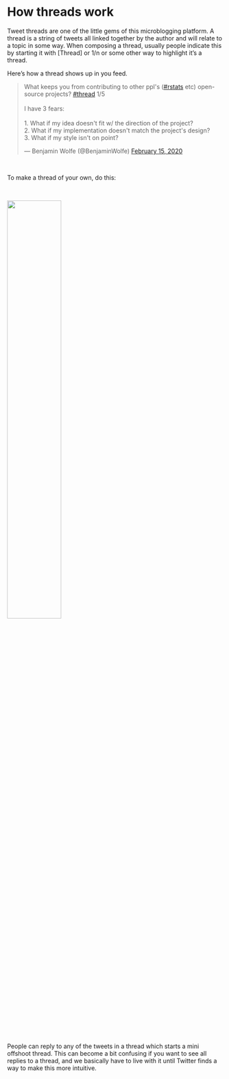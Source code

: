 # How threads work

Tweet threads are one of the little gems of this microblogging platform. A thread is a string of tweets all linked together by the author and will relate to a topic in some way. When composing a thread, usually people indicate this by starting it with [Thread] or 1/n or some other way to highlight it's a thread. 

Here's how a thread shows up in you feed. 


<blockquote class="twitter-tweet"><p lang="en" dir="ltr">What keeps you from contributing to other ppl&#39;s (<a href="https://twitter.com/hashtag/rstats?src=hash&amp;ref_src=twsrc%5Etfw">#rstats</a> etc) open-source projects? <a href="https://twitter.com/hashtag/thread?src=hash&amp;ref_src=twsrc%5Etfw">#thread</a> 1/5<br><br>I have 3 fears:<br><br>1. What if my idea doesn&#39;t fit w/ the direction of the project?<br>2. What if my implementation doesn&#39;t match the project&#39;s design?<br>3. What if my style isn&#39;t on point?</p>&mdash; Benjamin Wolfe (@BenjaminWolfe) <a href="https://twitter.com/BenjaminWolfe/status/1228697624087318529?ref_src=twsrc%5Etfw">February 15, 2020</a></blockquote> <script async src="https://platform.twitter.com/widgets.js" charset="utf-8"></script>

<br>

To make a thread of your own, do this:

<br>

![](images/tweet_thread_make.jpg){width=50%}


People can reply to any of the tweets in a thread which starts a mini offshoot thread. This can become a bit confusing if you want to see all replies to a thread, and we basically have to live with it until Twitter finds a way to make this more intuitive. 
